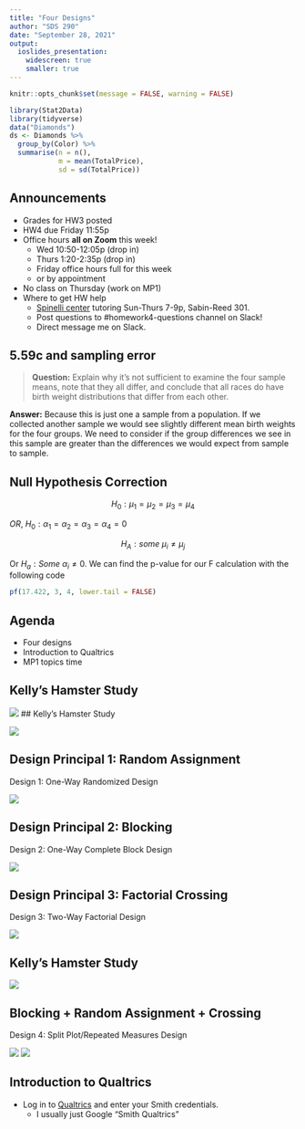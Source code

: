 ```yaml
---
title: "Four Designs"
author: "SDS 290"
date: "September 28, 2021"
output: 
  ioslides_presentation:
    widescreen: true
    smaller: true
---
```


```r
knitr::opts_chunk$set(message = FALSE, warning = FALSE)
```

```r
library(Stat2Data)
library(tidyverse)
data("Diamonds")
ds <- Diamonds %>%
  group_by(Color) %>%
  summarise(n = n(),
            m = mean(TotalPrice),
            sd = sd(TotalPrice))
```

## Announcements

-   Grades for HW3 posted
-   HW4 due Friday 11:55p\
-   Office hours **all on Zoom** this week!
    -   Wed 10:50-12:05p (drop in)
    -   Thurs 1:20-2:35p (drop in)
    -   Friday office hours full for this week
    -   or by appointment
-   No class on Thursday (work on MP1)\
-   Where to get HW help
    -   [Spinelli center](https://www.smith.edu/qlc/tutoring.html) tutoring Sun-Thurs 7-9p, Sabin-Reed 301.
    -   Post questions to #homework4-questions channel on Slack!
    -   Direct message me on Slack.

## 5.59c and sampling error

> **Question:** Explain why it's not sufficient to examine the four sample means, note that they all differ, and conclude that all races do have birth weight distributions that differ from each other.

**Answer:** Because this is just one a sample from a population. If we collected another sample we would see slightly different mean birth weights for the four groups. We need to consider if the group differences we see in this sample are greater than the differences we would expect from sample to sample.

## Null Hypothesis Correction

$${H}_{0}:\mu_1=\mu_2=\mu_3=\mu_4$$

*OR*, ${H}_{0}:\alpha_1=\alpha_2=\alpha_3=\alpha_4=0$

$${H}_{A}:some\:\mu_i\neq\mu_j$$

Or $H_a: Some\:\alpha_i\neq 0$. We can find the p-value for our F calculation with the following code

```r

pf(17.422, 3, 4, lower.tail = FALSE)
```

## Agenda

-   Four designs
-   Introduction to Qualtrics
-   MP1 topics time

## Kelly's Hamster Study

![](02_four_designs-figure/pumpkin2.png) \## Kelly's Hamster Study

![](02_four_designs-figure/SP_RM_data.png)

## Design Principal 1: Random Assignment

Design 1: One-Way Randomized Design

![](02_four_designs-figure/BF1.png)

## Design Principal 2: Blocking

Design 2: One-Way Complete Block Design

![](02_four_designs-figure/CB1.png)

## Design Principal 3: Factorial Crossing

Design 3: Two-Way Factorial Design

![](02_four_designs-figure/BF2.png)

## Kelly's Hamster Study

![](02_four_designs-figure/SP_RM_data.png)

## Blocking + Random Assignment + Crossing

Design 4: Split Plot/Repeated Measures Design

![](02_four_designs-figure/SP_RM_data.png) ![](02_four_designs-figure/SP_RM_small.png)

## Introduction to Qualtrics

-   Log in to [Qualtrics](smithcollege.qualtrics.com) and enter your Smith credentials.
    -   I usually just Google "Smith Qualtrics"
